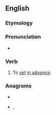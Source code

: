 {{also|preset}}
==English==

===Etymology===
{{prefix|pre|set|lang=en}}

===Pronunciation===
* {{IPA|/ˈpɹiːsɛt/|lang=en}}

===Verb===
{{en-verb|pre-sets|pre-setting|pre-set|pre-set}}

# To [[set]] [[in advance]].

===Anagrams===
* {{l|en|pester}}
* {{l|en|peters}}, {{l|en|Peters}}